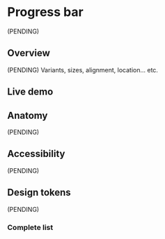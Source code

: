 


<Meta title="Components/ProgressBar" />

# Progress bar

(PENDING)

## Overview

(PENDING) Variants, sizes, alignment, location... etc.

## Live demo

<LiveDemo
  story={Stories.Example}
  urlHtml="https://devoinc.github.io/genesys-styles"
  urlReact="https://devoinc.github.io/genesys-ui/?path=/docs/components-feedback-inlinemessage--docs"
/>

## Anatomy

(PENDING)

## Accessibility

(PENDING)

## Design tokens

(PENDING)

### Complete list

<DesignTokensList componentName="progressBar" />
